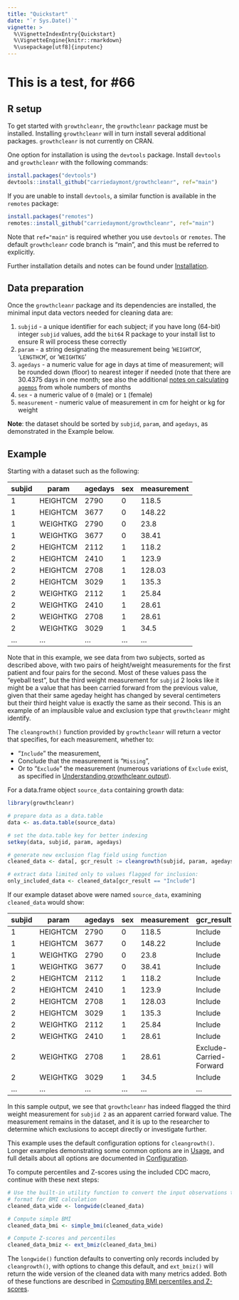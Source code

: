 ```yaml
---
title: "Quickstart"
date: "`r Sys.Date()`"
vignette: >
  %\VignetteIndexEntry{Quickstart}
  %\VignetteEngine{knitr::rmarkdown}
  %\usepackage[utf8]{inputenc}
---
```


# This is a test, for #66

## R setup

To get started with `growthcleanr`, the `growthcleanr` package must be
installed. Installing `growthcleanr` will in turn install several additional
packages. `growthcleanr` is not currently on CRAN.

One option for installation is using the `devtools` package. Install `devtools`
and `growthcleanr` with the following commands:

```r
install.packages("devtools")
devtools::install_github("carriedaymont/growthcleanr", ref="main")
```

If you are unable to install `devtools`, a similar function is available in the
`remotes` package:

```r
install.packages("remotes")
remotes::install_github("carriedaymont/growthcleanr", ref="main")
```

Note that `ref="main"` is required whether you use `devtools` or `remotes`. The
default `growthcleanr` code branch is "main", and this must be referred to
explicitly.

Further installation details and notes can be found under
[Installation](installation.html).

## Data preparation

Once the `growthcleanr` package and its dependencies are installed, the minimal
input data vectors needed for cleaning data are:

1. `subjid` - a unique identifier for each subject; if you have long (64-bit)
   integer `subjid` values, add the `bit64` R package to your install list to
   ensure R will process these correctly
2. `param` - a string designating the measurement being '`HEIGHTCM`',
   '`LENGTHCM`', or '`WEIGHTKG`'
3. `agedays` - a numeric value for age in days at time of measurement; will be
   rounded down (floor) to nearest integer if needed (note that there are
   30.4375 days in one month; see also the additional
   [notes on calculating `agemos`](https://www.cdc.gov/nccdphp/dnpao/growthcharts/resources/sas.htm)
   from whole numbers of months
4. `sex` - a numeric value of `0` (male) or `1` (female)
5. `measurement` - numeric value of measurement in cm for height or kg for
   weight

**Note**: the dataset should be sorted by `subjid`, `param`, and `agedays`, as
demonstrated in the Example below.

## Example

Starting with a dataset such as the following:

| subjid | param    | agedays | sex | measurement |
| ------ | -------- | ------- | --- | ----------- |
| 1      | HEIGHTCM | 2790    | 0   | 118.5       |
| 1      | HEIGHTCM | 3677    | 0   | 148.22      |
| 1      | WEIGHTKG | 2790    | 0   | 23.8        |
| 1      | WEIGHTKG | 3677    | 0   | 38.41       |
| 2      | HEIGHTCM | 2112    | 1   | 118.2       |
| 2      | HEIGHTCM | 2410    | 1   | 123.9       |
| 2      | HEIGHTCM | 2708    | 1   | 128.03      |
| 2      | HEIGHTCM | 3029    | 1   | 135.3       |
| 2      | WEIGHTKG | 2112    | 1   | 25.84       |
| 2      | WEIGHTKG | 2410    | 1   | 28.61       |
| 2      | WEIGHTKG | 2708    | 1   | 28.61       |
| 2      | WEIGHTKG | 3029    | 1   | 34.5        |
| ...    | ...      | ...     | ... | ...         |

Note that in this example, we see data from two subjects, sorted as described
above, with two pairs of height/weight measurements for the first patient and
four pairs for the second. Most of these values pass the "eyeball test", but the
third weight measurement for `subjid` 2 looks like it might be a value that has
been carried forward from the previous value, given that their same ageday
height has changed by several centimeters but their third height value is
exactly the same as their second. This is an example of an implausible value and
exclusion type that `growthcleanr` might identify.

The `cleangrowth()` function provided by `growthcleanr` will return a vector
that specifies, for each measurement, whether to:

- "`Include`" the measurement,
- Conclude that the measurement is "`Missing`",
- Or to "`Exclude`" the measurement (numerous variations of `Exclude` exist, as
  specified in [Understanding growthcleanr output](output.html)).

For a data.frame object `source_data` containing growth data:

```r
library(growthcleanr)

# prepare data as a data.table
data <- as.data.table(source_data)

# set the data.table key for better indexing
setkey(data, subjid, param, agedays)

# generate new exclusion flag field using function
cleaned_data <- data[, gcr_result := cleangrowth(subjid, param, agedays, sex, measurement)]

# extract data limited only to values flagged for inclusion:
only_included_data <- cleaned_data[gcr_result == "Include"]
```

If our example dataset above were named `source_data`, examining `cleaned_data`
would show:

| subjid | param    | agedays | sex | measurement | gcr_result              |
| ------ | -------- | ------- | --- | ----------- | ----------------------- |
| 1      | HEIGHTCM | 2790    | 0   | 118.5       | Include                 |
| 1      | HEIGHTCM | 3677    | 0   | 148.22      | Include                 |
| 1      | WEIGHTKG | 2790    | 0   | 23.8        | Include                 |
| 1      | WEIGHTKG | 3677    | 0   | 38.41       | Include                 |
| 2      | HEIGHTCM | 2112    | 1   | 118.2       | Include                 |
| 2      | HEIGHTCM | 2410    | 1   | 123.9       | Include                 |
| 2      | HEIGHTCM | 2708    | 1   | 128.03      | Include                 |
| 2      | HEIGHTCM | 3029    | 1   | 135.3       | Include                 |
| 2      | WEIGHTKG | 2112    | 1   | 25.84       | Include                 |
| 2      | WEIGHTKG | 2410    | 1   | 28.61       | Include                 |
| 2      | WEIGHTKG | 2708    | 1   | 28.61       | Exclude-Carried-Forward |
| 2      | WEIGHTKG | 3029    | 1   | 34.5        | Include                 |
| ...    | ...      | ...     | ... | ...         | ...                     |

In this sample output, we see that `growthcleanr` has indeed flagged the third
weight measurement for `subjid 2` as an apparent carried forward value. The
measurement remains in the dataset, and it is up to the researcher to determine
which exclusions to accept directly or investigate further.

This example uses the default configuration options for `cleangrowth()`. Longer
examples demonstrating some common options are in [Usage](usage.html), and full
details about all options are documented in
[Configuration](configuration.html).

To compute percentiles and Z-scores using the included CDC macro, continue with
these next steps:

```r
# Use the built-in utility function to convert the input observations to wide
# format for BMI calculation
cleaned_data_wide <- longwide(cleaned_data)

# Compute simple BMI
cleaned_data_bmi <- simple_bmi(cleaned_data_wide)

# Compute Z-scores and percentiles
cleaned_data_bmiz <- ext_bmiz(cleaned_data_bmi)
```

The `longwide()` function defaults to converting only records included by
`cleangrowth()`, with options to change this default, and `ext_bmiz()` will
return the wide version of the cleaned data with many metrics added. Both of
these functions are described in
[Computing BMI percentiles and Z-scores](utilities.html).
